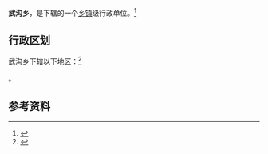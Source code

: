 {{中国乡级行政区|62/10/27/208/000}}

'''武沟乡'''，是{{PRC admin/fullname|62/10/27/208/000|3}}下辖的一个[[乡镇|乡镇]]级行政单位。<ref>{{PRC admin/ref sgc|{{PRC admin/parent|62/10/27/208/000}}}}</ref>

== 行政区划 ==

武沟乡下辖以下地区：<ref>{{PRC admin/ref sgc|62/10/27/208/000}}</ref>

{{PRC admin/children|62/10/27/208/000}}。

== 参考资料 ==

{{reflist}}

{{行政区划小作品}}
{{PRC admin/navcat|62/10/27/208/000}}